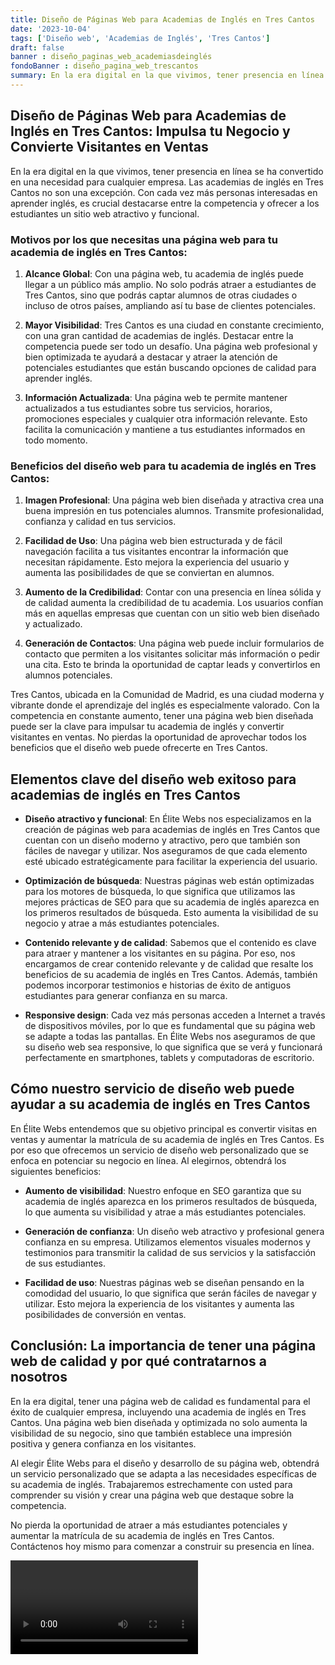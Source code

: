 ```yaml
---
title: Diseño de Páginas Web para Academias de Inglés en Tres Cantos
date: '2023-10-04'
tags: ['Diseño web', 'Academias de Inglés', 'Tres Cantos']
draft: false
banner : diseño_paginas_web_academiasdeinglés
fondoBanner : diseño_pagina_web_trescantos
summary: En la era digital en la que vivimos, tener presencia en línea se ha convertido en una necesidad para cualquier empresa. Las academias de inglés en Tres Cantos no son una excepción. Con cada vez más personas interesadas en aprender inglés, es crucial destacarse entre la competencia y ofrecer a los estudiantes un sitio web atractivo y funcional.
---
```


## **Diseño de Páginas Web para Academias de Inglés en Tres Cantos: Impulsa tu Negocio y Convierte Visitantes en Ventas**

En la era digital en la que vivimos, tener presencia en línea se ha convertido en una necesidad para cualquier empresa. Las academias de inglés en Tres Cantos no son una excepción. Con cada vez más personas interesadas en aprender inglés, es crucial destacarse entre la competencia y ofrecer a los estudiantes un sitio web atractivo y funcional.

### **Motivos por los que necesitas una página web para tu academia de inglés en Tres Cantos:**

1. **Alcance Global**: Con una página web, tu academia de inglés puede llegar a un público más amplio. No solo podrás atraer a estudiantes de Tres Cantos, sino que podrás captar alumnos de otras ciudades o incluso de otros países, ampliando así tu base de clientes potenciales.

2. **Mayor Visibilidad**: Tres Cantos es una ciudad en constante crecimiento, con una gran cantidad de academias de inglés. Destacar entre la competencia puede ser todo un desafío. Una página web profesional y bien optimizada te ayudará a destacar y atraer la atención de potenciales estudiantes que están buscando opciones de calidad para aprender inglés.

3. **Información Actualizada**: Una página web te permite mantener actualizados a tus estudiantes sobre tus servicios, horarios, promociones especiales y cualquier otra información relevante. Esto facilita la comunicación y mantiene a tus estudiantes informados en todo momento.

### **Beneficios del diseño web para tu academia de inglés en Tres Cantos:**

1. **Imagen Profesional**: Una página web bien diseñada y atractiva crea una buena impresión en tus potenciales alumnos. Transmite profesionalidad, confianza y calidad en tus servicios.

2. **Facilidad de Uso**: Una página web bien estructurada y de fácil navegación facilita a tus visitantes encontrar la información que necesitan rápidamente. Esto mejora la experiencia del usuario y aumenta las posibilidades de que se conviertan en alumnos.

3. **Aumento de la Credibilidad**: Contar con una presencia en línea sólida y de calidad aumenta la credibilidad de tu academia. Los usuarios confían más en aquellas empresas que cuentan con un sitio web bien diseñado y actualizado.

4. **Generación de Contactos**: Una página web puede incluir formularios de contacto que permiten a los visitantes solicitar más información o pedir una cita. Esto te brinda la oportunidad de captar leads y convertirlos en alumnos potenciales.

Tres Cantos, ubicada en la Comunidad de Madrid, es una ciudad moderna y vibrante donde el aprendizaje del inglés es especialmente valorado. Con la competencia en constante aumento, tener una página web bien diseñada puede ser la clave para impulsar tu academia de inglés y convertir visitantes en ventas. No pierdas la oportunidad de aprovechar todos los beneficios que el diseño web puede ofrecerte en Tres Cantos.

<GifSeo />

<Cta />

## Elementos clave del diseño web exitoso para academias de inglés en Tres Cantos

- **Diseño atractivo y funcional**: En Élite Webs nos especializamos en la creación de páginas web para academias de inglés en Tres Cantos que cuentan con un diseño moderno y atractivo, pero que también son fáciles de navegar y utilizar. Nos aseguramos de que cada elemento esté ubicado estratégicamente para facilitar la experiencia del usuario.

- **Optimización de búsqueda**: Nuestras páginas web están optimizadas para los motores de búsqueda, lo que significa que utilizamos las mejores prácticas de SEO para que su academia de inglés aparezca en los primeros resultados de búsqueda. Esto aumenta la visibilidad de su negocio y atrae a más estudiantes potenciales.

- **Contenido relevante y de calidad**: Sabemos que el contenido es clave para atraer y mantener a los visitantes en su página. Por eso, nos encargamos de crear contenido relevante y de calidad que resalte los beneficios de su academia de inglés en Tres Cantos. Además, también podemos incorporar testimonios e historias de éxito de antiguos estudiantes para generar confianza en su marca.

- **Responsive design**: Cada vez más personas acceden a Internet a través de dispositivos móviles, por lo que es fundamental que su página web se adapte a todas las pantallas. En Élite Webs nos aseguramos de que su diseño web sea responsive, lo que significa que se verá y funcionará perfectamente en smartphones, tablets y computadoras de escritorio.

## Cómo nuestro servicio de diseño web puede ayudar a su academia de inglés en Tres Cantos

En Élite Webs entendemos que su objetivo principal es convertir visitas en ventas y aumentar la matrícula de su academia de inglés en Tres Cantos. Es por eso que ofrecemos un servicio de diseño web personalizado que se enfoca en potenciar su negocio en línea. Al elegirnos, obtendrá los siguientes beneficios:

- **Aumento de visibilidad**: Nuestro enfoque en SEO garantiza que su academia de inglés aparezca en los primeros resultados de búsqueda, lo que aumenta su visibilidad y atrae a más estudiantes potenciales.

- **Generación de confianza**: Un diseño web atractivo y profesional genera confianza en su empresa. Utilizamos elementos visuales modernos y testimonios para transmitir la calidad de sus servicios y la satisfacción de sus estudiantes.

- **Facilidad de uso**: Nuestras páginas web se diseñan pensando en la comodidad del usuario, lo que significa que serán fáciles de navegar y utilizar. Esto mejora la experiencia de los visitantes y aumenta las posibilidades de conversión en ventas.

## Conclusión: La importancia de tener una página web de calidad y por qué contratarnos a nosotros

En la era digital, tener una página web de calidad es fundamental para el éxito de cualquier empresa, incluyendo una academia de inglés en Tres Cantos. Una página web bien diseñada y optimizada no solo aumenta la visibilidad de su negocio, sino que también establece una impresión positiva y genera confianza en los visitantes.

Al elegir Élite Webs para el diseño y desarrollo de su página web, obtendrá un servicio personalizado que se adapta a las necesidades específicas de su academia de inglés. Trabajaremos estrechamente con usted para comprender su visión y crear una página web que destaque sobre la competencia.

No pierda la oportunidad de atraer a más estudiantes potenciales y aumentar la matrícula de su academia de inglés en Tres Cantos. Contáctenos hoy mismo para comenzar a construir su presencia en línea.

<Video />

<CtaBot job='Academias de Inglés' city='Tres Cantos'/>

<Gmaps query='Tres Cantos+españa+maps' />